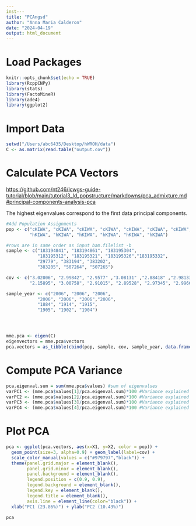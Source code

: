 ```yaml
---
inst---
title: "PCAngsd"
author: "Anna Maria Calderon"
date: "2024-04-19"
output: html_document
---
```


# Load Packages

```r
knitr::opts_chunk$set(echo = TRUE)
library(RcppCNPy)
library(stats)
library(FactoMineR)
library(ade4)
library(ggplot2)
```

# Import Data

```r
setwd("/Users/abc6435/Desktop/hWROH/data")
C <- as.matrix(read.table("output.cov"))
```

# Calculate PCA Vectors

<https://github.com/nt246/lcwgs-guide-tutorial/blob/main/tutorial3_ld_popstructure/markdowns/pca_admixture.md#principal-components-analysis-pca>

The highest eigenvalues correspond to the first data principal components.

```r
#Add Population Assignments
pop <- c("cKIWA", "cKIWA", "cKIWA", "cKIWA", "cKIWA", "cKIWA", "cKIWA",
         "hKIWA", "hKIWA", "hKIWA", "hKIWA", "hKIWA", "hKIWA")

#rows are in same order as input bam.filelist -b 
sample <- c("183194841", "183194861", "183195304", 
            "183195312", "183195321", "183195326","183195332", 
            "29779", "383194", "383202", 
            "383205", "507264", "507265")

cov <- c("3.02006", "2.99842", "2.9577" ,"3.08131" ,"2.88418" ,"2.98133", "3.04897",
         "2.15895", "3.00758", "2.91015", "2.89528", "2.97345", "2.99665")

sample_year <- c("2006", "2006", "2006", 
            "2006", "2006", "2006","2006", 
            "1884", "1914", "1915", 
            "1905", "1902", "1904")




mme.pca <- eigen(C)
eigenvectors = mme.pca$vectors
pca.vectors = as_tibble(cbind(pop, sample, cov, sample_year, data.frame(eigenvectors)))


```

# Compute PCA Variance

```r

pca.eigenval.sum = sum(mme.pca$values) #sum of eigenvalues
varPC1 <- (mme.pca$values[1]/pca.eigenval.sum)*100 #Variance explained by PC1
varPC2 <- (mme.pca$values[2]/pca.eigenval.sum)*100 #Variance explained by PC2
varPC3 <- (mme.pca$values[3]/pca.eigenval.sum)*100 #Variance explained by PC3
varPC4 <- (mme.pca$values[4]/pca.eigenval.sum)*100 #Variance explained by PC4
```

# Plot PCA

```r
pca <- ggplot(pca.vectors, aes(x=X1, y=X2, color = pop)) +
  geom_point(size=3, alpha=0.9) + geom_label(label=cov) +
  scale_color_manual(values = c("#979797","black")) +
  theme(panel.grid.major = element_blank(), 
        panel.grid.minor = element_blank(),
        panel.background = element_blank(),
        legend.position = c(0.9, 0.9),
        legend.background = element_blank(),
        legend.key = element_blank(), 
        legend.title = element_blank(), 
        axis.line = element_line(color="black")) +
  xlab("PC1 (23.86%)") + ylab("PC2 (10.43%)") 

pca
```
